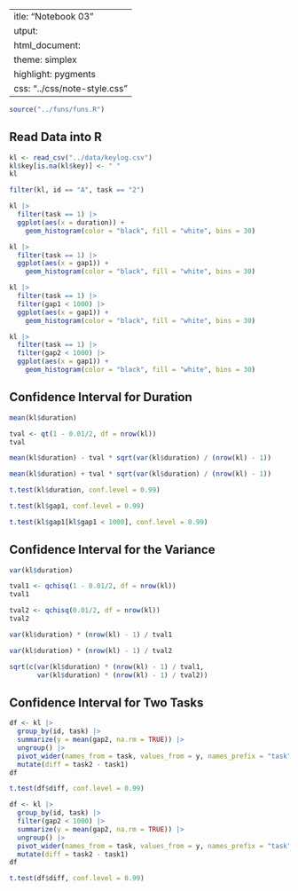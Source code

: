  ---
title: "Notebook 03"
output:
  html_document:
    theme: simplex
    highlight: pygments
    css: "../css/note-style.css"
---

```r
source("../funs/funs.R")
```

## Read Data into R


```r
kl <- read_csv("../data/keylog.csv")
kl$key[is.na(kl$key)] <- " "
kl
```

```r
filter(kl, id == "A", task == "2")
```


```r
kl |>
  filter(task == 1) |>
  ggplot(aes(x = duration)) +
    geom_histogram(color = "black", fill = "white", bins = 30)
```

```r
kl |>
  filter(task == 1) |>
  ggplot(aes(x = gap1)) +
    geom_histogram(color = "black", fill = "white", bins = 30)
```

```r
kl |>
  filter(task == 1) |>
  filter(gap1 < 1000) |>
  ggplot(aes(x = gap1)) +
    geom_histogram(color = "black", fill = "white", bins = 30)
```

```r
kl |>
  filter(task == 1) |>
  filter(gap2 < 1000) |>
  ggplot(aes(x = gap1)) +
    geom_histogram(color = "black", fill = "white", bins = 30)
```


## Confidence Interval for Duration

```r
mean(kl$duration)
```



```r
tval <- qt(1 - 0.01/2, df = nrow(kl))
tval
```


```r
mean(kl$duration) - tval * sqrt(var(kl$duration) / (nrow(kl) - 1))
```


```r
mean(kl$duration) + tval * sqrt(var(kl$duration) / (nrow(kl) - 1))
```


```r
t.test(kl$duration, conf.level = 0.99)
```

```r
t.test(kl$gap1, conf.level = 0.99)
```

```r
t.test(kl$gap1[kl$gap1 < 1000], conf.level = 0.99)
```

## Confidence Interval for the Variance


```r
var(kl$duration)
```



```r
tval1 <- qchisq(1 - 0.01/2, df = nrow(kl))
tval1
```



```r
tval2 <- qchisq(0.01/2, df = nrow(kl))
tval2
```

```r
var(kl$duration) * (nrow(kl) - 1) / tval1
```


```r
var(kl$duration) * (nrow(kl) - 1) / tval2
```



```r
sqrt(c(var(kl$duration) * (nrow(kl) - 1) / tval1,
       var(kl$duration) * (nrow(kl) - 1) / tval2))
```



## Confidence Interval for Two Tasks

```r
df <- kl |>
  group_by(id, task) |>
  summarize(y = mean(gap2, na.rm = TRUE)) |>
  ungroup() |>
  pivot_wider(names_from = task, values_from = y, names_prefix = "task") |>
  mutate(diff = task2 - task1)
df
```

```r
t.test(df$diff, conf.level = 0.99)
```

```r
df <- kl |>
  group_by(id, task) |>
  filter(gap2 < 1000) |>
  summarize(y = mean(gap2, na.rm = TRUE)) |>
  ungroup() |>
  pivot_wider(names_from = task, values_from = y, names_prefix = "task") |>
  mutate(diff = task2 - task1)
df
```


```r
t.test(df$diff, conf.level = 0.99)
```




